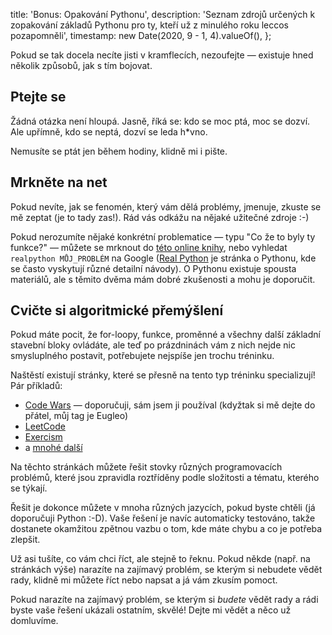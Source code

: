   title: 'Bonus: Opakování Pythonu',
  description:
    'Seznam zdrojů určených k zopakování základů Pythonu pro ty, kteří už z minulého roku leccos pozapomněli',
  timestamp: new Date(2020, 9 - 1, 4).valueOf(),
};

Pokud se tak docela necíte jisti v kramflecích, nezoufejte — existuje hned několik způsobů, jak s tím bojovat.

## Ptejte se

Žádná otázka není hloupá. Jasně, říká se: kdo se moc ptá, moc se dozví. Ale upřímně, kdo se neptá, dozví se leda h\*vno.

Nemusíte se ptát jen během hodiny, klidně mi i pište.

## Mrkněte na net

<div className="bg-white rounded-lg shadow-xs p-6 my-4">
  Pokud nevíte, jak se fenomén, který vám dělá problémy, jmenuje, zkuste se mě zeptat (je to tady
  zas!). Rád vás odkážu na nějaké užitečné zdroje :-)
</div>

Pokud nerozumíte nějaké konkrétní problematice — typu "Co že to byly ty funkce?" — můžete se mrknout do [této online knihy](https://automatetheboringstuff.com/), nebo vyhledat `realpython MŮJ_PROBLÉM` na Google ([Real Python](https://realpython.com/) je stránka o Pythonu, kde se často vyskytují různé detailní návody). O Pythonu existuje spousta materiálů, ale s těmito dvěma mám dobré zkušenosti a mohu je doporučit.

## Cvičte si algoritmické přemýšlení

Pokud máte pocit, že for-loopy, funkce, proměnné a všechny další základní stavební bloky ovládáte, ale teď po prázdninách vám z nich nejde nic smysluplného postavit, potřebujete nejspíše jen trochu tréninku.

Naštěstí existují stránky, které se přesně na tento typ tréninku specializují! Pár příkladů:

- [Code Wars](https://www.codewars.com/) — doporučuji, sám jsem ji používal (kdyžtak si mě dejte do přátel, můj tag je Eugleo)
- [LeetCode](https://leetcode.com/)
- [Exercism](https://exercism.io/)
- a [mnohé další](https://medium.com/coderbyte/the-10-best-coding-challenge-websites-for-2018-12b57645b654)

Na těchto stránkách můžete řešit stovky různých programovacích problémů, které jsou zpravidla roztříděny podle složitosti a tématu, kterého se týkají.

Řešit je dokonce můžete v mnoha různých jazycích, pokud byste chtěli (já doporučuji Python :-D). Vaše řešení je navíc automaticky testováno, takže dostanete okamžitou zpětnou vazbu o tom, kde máte chybu a co je potřeba zlepšit.

<div className="bg-white rounded-lg shadow-xs p-6 my-4">
  <p>
    Už asi tušíte, co vám chci říct, ale stejně to řeknu. Pokud někde (např. na stránkách výše)
    narazíte na zajímavý problém, se kterým si nebudete vědět rady, klidně mi můžete říct nebo
    napsat a já vám zkusím pomoct.
  </p>
</div>

<div className="bg-white rounded-lg shadow-xs p-6 my-4">
  Pokud narazíte na zajímavý problém, se kterým si <em>budete</em> vědět rady a rádi byste vaše
  řešení ukázali ostatním, skvělé! Dejte mi vědět a něco už domluvíme.
</div>

